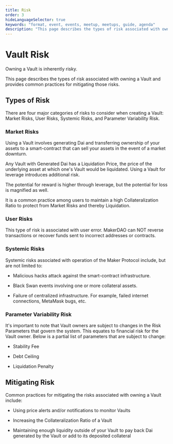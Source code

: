 ```yaml
---
title: Risk
order: 3
hideLanguageSelector: true
keywords: "format, event, events, meetup, meetups, guide, agenda"
description: "This page describes the types of risk associated with owning a Vault and provides common practices for mitigating them."
---
```


# Vault Risk

Owning a Vault is inherently risky.

This page describes the types of risk associated with owning a Vault and provides common practices for mitigating those risks.

## Types of Risk

There are four major categories of risks to consider when creating a Vault: Market Risks, User Risks, Systemic Risks, and Parameter Variability Risk.

### Market Risks

Using a Vault involves generating Dai and transferring ownership of your assets to a smart-contract that can sell your assets in the event of a market downturn.

Any Vault with Generated Dai has a Liquidation Price, the price of the underlying asset at which one's Vault would be liquidated. Using a Vault for leverage introduces additional risk.

The potential for reward is higher through leverage, but the potential for loss is magnified as well.

It is a common practice among users to maintain a high Collateralization Ratio to protect from Market Risks and thereby Liquidation.

### User Risks

This type of risk is associated with user error. MakerDAO can NOT reverse transactions or recover funds sent to incorrect addresses or contracts.

### Systemic Risks

Systemic risks associated with operation of the Maker Protocol include, but are not limited to:

- Malicious hacks attack against the smart-contract infrastructure.

- Black Swan events involving one or more collateral assets.

- Failure of centralized infrastructure. For example, failed internet connections, MetaMask bugs, etc.


### Parameter Variability Risk

It's important to note that Vault owners are subject to changes in the Risk Parameters that govern the system. This equates to financial risk for the Vault owner. Below is a partial list of parameters that are subject to change:

- Stability Fee

- Debt Ceiling

- Liquidation Penalty


## Mitigating Risk

Common practices for mitigating the risks associated with owning a Vault include:


- Using price alerts and/or notifications to monitor Vaults

- Increasing the Collateralization Ratio of a Vault

- Maintaining enough liquidity outside of your Vault to pay back Dai generated by the Vault or add to its deposited collateral
